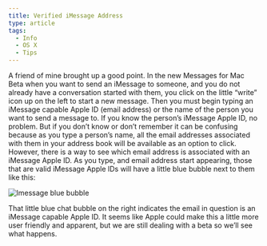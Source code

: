 ```yaml
---
title: Verified iMessage Address
type: article
tags:
  - Info
  - OS X
  - Tips
---
```


A friend of mine brought up a good point. In the new Messages for Mac Beta when you want to send an iMessage to someone, and you do not already have a conversation started with them, you click on the little “write” icon up on the left to start a new message. Then you must begin typing an iMessage capable Apple ID (email address) or the name of the person you want to send a message to. If you know the person’s iMessage Apple ID, no problem. But if you don’t know or don’t remember it can be confusing because as you type a person’s name, all the email addresses associated with them in your address book will be available as an option to click. However, there is a way to see which email address is associated with an iMessage Apple ID. As you type, and email address start appearing, those that are valid iMessage Apple IDs will have a little blue bubble next to them like this:

![Imessage blue bubble](http://appleuserpro.com/assets/uploads/imessage-blue-bubble.jpg "imessage-blue-bubble.jpg")

That little blue chat bubble on the right indicates the email in question is an iMessage capable Apple ID. It seems like Apple could make this a little more user friendly and apparent, but we are still dealing with a beta so we’ll see what happens.
